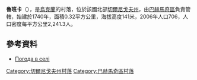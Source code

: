 {{coord|50|57|4|N|32|48|33|E|scale:100000|display=title}}

'''魯班卡'''（{{lang-uk|Рубанка}}），是[[烏克蘭|烏克蘭]]的村落，位於該國北部[[切爾尼戈夫州|切爾尼戈夫州]]，由[[巴赫馬奇區|巴赫馬奇區]]負責管轄，始建於1740年，面積0.32平方公里，海拔高度141米，2006年人口706，人口密度每平方公里2,241.3人。

==參考資料==
*[http://weather.in.ua/ua/chernigovskaja/22804 Погода в селі ] {{Wayback|url=http://weather.in.ua/ua/chernigovskaja/22804 |date=20210303175431 }}

[[Category:切爾尼戈夫州村落|Category:切爾尼戈夫州村落]]
[[Category:巴赫馬奇區村落|Category:巴赫馬奇區村落]]


{{Chernihiv-geo-stub}}